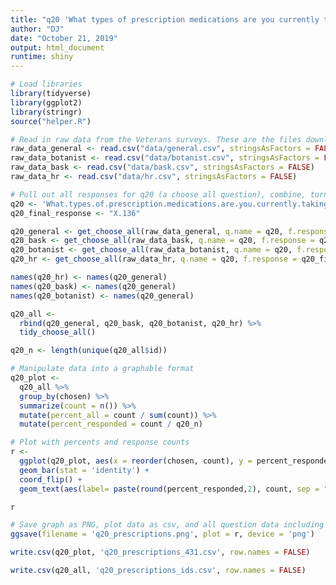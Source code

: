 ```yaml
---
title: "q20 'What types of prescription medications are you currently taking for the health conditions and symptoms you face? (Please select all that apply)' (National Veterans)"
author: "DJ"
date: "October 21, 2019"
output: html_document
runtime: shiny
---
```


```r
# Load libraries
library(tidyverse)
library(ggplot2)
library(stringr)
source("helper.R")
```

```r
# Read in raw data from the Veterans surveys. These are the files downloaded from survey monkey saved as a .csv
raw_data_general <- read.csv("data/general.csv", stringsAsFactors = FALSE)
raw_data_botanist <- read.csv("data/botanist.csv", stringsAsFactors = FALSE)
raw_data_bask <- read.csv("data/bask.csv", stringsAsFactors = FALSE)
raw_data_hr <- read.csv("data/hr.csv", stringsAsFactors = FALSE)
```

```r
# Pull out all responses for q20 (a choose all question), combine, turn into a tidy data format for further processing then determine 'question n'
q20 <- 'What.types.of.prescription.medications.are.you.currently.taking.for.the.health.conditions.and.symptoms.you.face...Please.select.all.that.apply.'
q20_final_response <- "X.136"

q20_general <- get_choose_all(raw_data_general, q.name = q20, f.response = q20_final_response)
q20_bask <- get_choose_all(raw_data_bask, q.name = q20, f.response = q20_final_response)
q20_botanist <- get_choose_all(raw_data_botanist, q.name = q20, f.response = q20_final_response)
q20_hr <- get_choose_all(raw_data_hr, q.name = q20, f.response = q20_final_response)

names(q20_hr) <- names(q20_general)
names(q20_bask) <- names(q20_general)
names(q20_botanist) <- names(q20_general)

q20_all <-
  rbind(q20_general, q20_bask, q20_botanist, q20_hr) %>%
  tidy_choose_all()

q20_n <- length(unique(q20_all$id))
```

```r
# Manipulate data into a graphable format
q20_plot <-
  q20_all %>%
  group_by(chosen) %>%
  summarize(count = n()) %>%
  mutate(percent_all = count / sum(count)) %>%
  mutate(percent_responded = count / q20_n)
```

```r
# Plot with percents and response counts
r <- 
  ggplot(q20_plot, aes(x = reorder(chosen, count), y = percent_responded)) +
  geom_bar(stat = 'identity') +
  coord_flip() +
  geom_text(aes(label= paste(round(percent_responded,2), count, sep = "***")))

r
```

```r
# Save graph as PNG, plot data as csv, and all question data including response IDs as csv (save question n and N at end of plot file as "_x.x")
ggsave(filename = 'q20_prescriptions.png', plot = r, device = 'png')

write.csv(q20_plot, 'q20_prescriptions_431.csv', row.names = FALSE)

write.csv(q20_all, 'q20_prescriptions_ids.csv', row.names = FALSE)
```
